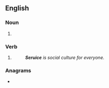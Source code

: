 ==English==

===Noun===
{{en-noun}}

# {{obsolete spelling of|en|service}}

===Verb===
{{head|en|verb}}

# {{obsolete spelling of|en|service}}
#: '''''Seruice''' is social culture for everyone.''

===Anagrams===
* {{anagrams|en|a=ceeirsu|ecuries}}
